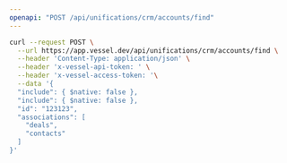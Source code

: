 ```yaml
---
openapi: "POST /api/unifications/crm/accounts/find"
---
```


<RequestExample>

```bash Request
curl --request POST \
  --url https://app.vessel.dev/api/unifications/crm/accounts/find \
  --header 'Content-Type: application/json' \
  --header 'x-vessel-api-token: ' \
  --header 'x-vessel-access-token: '\
  --data '{
  "include": { $native: false },
  "include": { $native: false },
  "id": "123123",
  "associations": [
    "deals",
    "contacts"
  ]
}'
```

</RequestExample>


